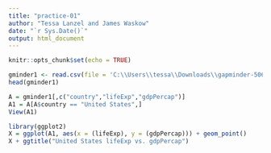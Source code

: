 ```yaml
---
title: "practice-01"
author: "Tessa Lanzel and James Waskow"
date: "`r Sys.Date()`"
output: html_document
---
```


```r
knitr::opts_chunk$set(echo = TRUE)
```

```r
gminder1 <- read.csv(file = 'C:\\Users\\tessa\\Downloads\\gapminder-5060.csv')
head(gminder1)
```
```r
A = gminder1[,c("country","lifeExp","gdpPercap")]
A1 = A[A$country == "United States",]
View(A1)
```

```r
library(ggplot2)
X = ggplot(A1, aes(x = (lifeExp), y = (gdpPercap))) + geom_point() 
X + ggtitle("United States lifeExp vs. gdpPercap")
```

